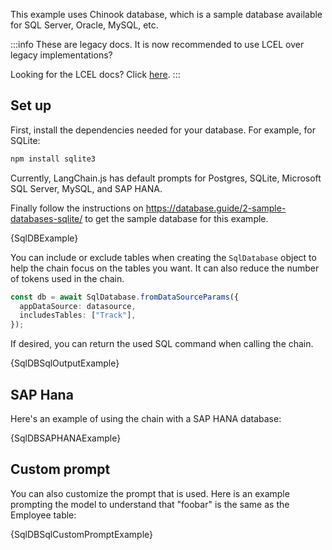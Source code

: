 
This example uses Chinook database, which is a sample database available for SQL Server, Oracle, MySQL, etc.

:::info
These are legacy docs. It is now recommended to use LCEL over legacy implementations?

Looking for the LCEL docs? Click [here](/docs/modules/chains/popular/sqlite).
:::

## Set up

First, install the dependencies needed for your database. For example, for SQLite:

```bash npm2yarn
npm install sqlite3
```

Currently, LangChain.js has default prompts for
Postgres, SQLite, Microsoft SQL Server, MySQL, and SAP HANA.

Finally follow the instructions on https://database.guide/2-sample-databases-sqlite/ to get the sample database for this example.

<CodeBlock language="typescript">{SqlDBExample}</CodeBlock>

You can include or exclude tables when creating the `SqlDatabase` object to help the chain focus on the tables you want.
It can also reduce the number of tokens used in the chain.

```typescript
const db = await SqlDatabase.fromDataSourceParams({
  appDataSource: datasource,
  includesTables: ["Track"],
});
```

If desired, you can return the used SQL command when calling the chain.

<CodeBlock language="typescript">{SqlDBSqlOutputExample}</CodeBlock>

## SAP Hana

Here's an example of using the chain with a SAP HANA database:

<CodeBlock language="typescript">{SqlDBSAPHANAExample}</CodeBlock>

## Custom prompt

You can also customize the prompt that is used. Here is an example prompting the model to understand that "foobar" is the same as the Employee table:

<CodeBlock language="typescript">{SqlDBSqlCustomPromptExample}</CodeBlock>
